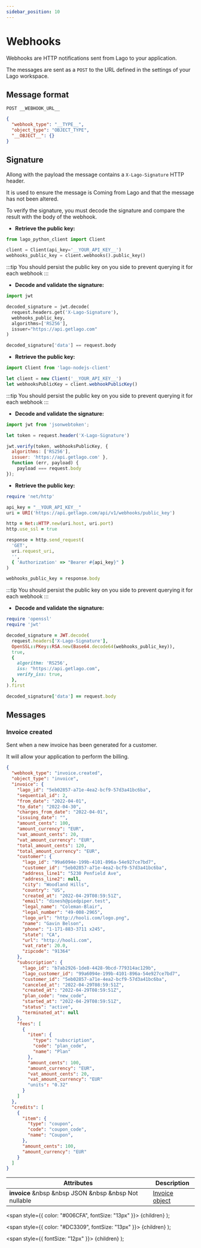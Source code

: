 ```yaml
---
sidebar_position: 10
---
```



# Webhooks

Webhooks are HTTP notifications sent from Lago to your application.

The messages are sent as a `POST` to the URL defined in the settings of your Lago workspace.

## Message format

`POST __WEBHOOK_URL__`

```json
{
  "webhook_type": "__TYPE__",
  "object_type": "OBJECT_TYPE",
  "__OBJECT__": {}
}
```

## Signature

Allong with the payload the message contains a `X-Lago-Signature` HTTP header.

It is used to ensure the message is Coming from Lago and that the message has not been altered.

To verify the signature, you must decode the signature and compare the result with the body of the webhook.

<Tabs groupId="prog-language">
  <TabItem value="python" label="Python">

  * **Retrieve the public key:**
  ```python
  from lago_python_client import Client

  client = Client(api_key='__YOUR_API_KEY__')
  webhooks_public_key = client.webhooks().public_key()
  ```

  :::tip
  You should persist the public key on you side to prevent querying it for each webhook
  :::

  * **Decode and validate the signature:**
  ```python
  import jwt

  decoded_signature = jwt.decode(
    request.headers.get('X-Lago-Signature'),
    webhooks_public_key,
    algorithms=['RS256'],
    issuer="https://api.getlago.com"
  )

  decoded_signature['data'] == request.body
  ```


  </TabItem>

  <TabItem value="javascript" label="Node.js">

  * **Retrieve the public key:**
  ```javascript
  import Client from 'lago-nodejs-client'

  let client = new Client('__YOUR_API_KEY__')
  let webhooksPublicKey = client.webhookPublicKey()
  ```

  :::tip
  You should persist the public key on you side to prevent querying it for each webhook
  :::

  * **Decode and validate the signature:**
  ```javascript
  import jwt from 'jsonwebtoken';

  let token = request.header('X-Lago-Signature')

  jwt.verify(token, webhooksPublicKey, {
    algorithms: ['RS256'],
    issuer: 'https://api.getlago.com' },
    function (err, payload) {
      payload === request.body
  });
  ```


</TabItem>

  <TabItem value="ruby" label="Ruby" default>

  * **Retrieve the public key:**
  ```ruby
  require 'net/http'

  api_key = "__YOUR_API_KEY__"
  uri = URI('https://api.getlago.com/api/v1/webhooks/public_key')

  http = Net::HTTP.new(uri.host, uri.port)
  http.use_ssl = true

  response = http.send_request(
    'GET',
    uri.request_uri,
    '',
    { 'Authorization' => "Bearer #{api_key}" }
  )

  webhooks_public_key = response.body
  ```

  :::tip
  You should persist the public key on you side to prevent querying it for each webhook
  :::

  * **Decode and validate the signature:**
  ```ruby
  require 'openssl'
  require 'jwt'

  decoded_signature = JWT.decode(
    request.headers['X-Lago-Signature'],
    OpenSSL::PKey::RSA.new(Base64.decode64(webhooks_public_key)),
    true,
    {
      algorithm: 'RS256',
      iss: "https://api.getlago.com",
      verify_iss: true,
    },
  ).first

  decoded_signature['data'] == request.body
  ```


  </TabItem>
</Tabs>

## Messages

### Invoice created

Sent when a new invoice has been generated for a customer.

It will allow your application to perform the billing.

```json
{
  "webhook_type": "invoice.created",
  "object_type": "invoice",
  "invoice": {
    "lago_id": "5eb02857-a71e-4ea2-bcf9-57d3a41bc6ba",
    "sequential_id": 2,
    "from_date": "2022-04-01",
    "to_date": "2022-04-30",
    "charges_from_date": "2022-04-01",
    "issuing_date": "",
    "amount_cents": 100,
    "amount_currency": "EUR",
    "vat_amount_cents": 20,
    "vat_amount_currency": "EUR",
    "total_amount_cents": 120,
    "total_amount_currency": "EUR",
    "customer": {
      "lago_id": "99a6094e-199b-4101-896a-54e927ce7bd7",
      "customer_id": "5eb02857-a71e-4ea2-bcf9-57d3a41bc6ba",
      "address_line1": "5230 Penfield Ave",
      "address_line2": null,
      "city": "Woodland Hills",
      "country": "US",
      "created_at": "2022-04-29T08:59:51Z",
      "email": "dinesh@piedpiper.test",
      "legal_name": "Coleman-Blair",
      "legal_number": "49-008-2965",
      "logo_url": "http://hooli.com/logo.png",
      "name": "Gavin Belson",
      "phone": "1-171-883-3711 x245",
      "state": "CA",
      "url": "http://hooli.com",
      "vat_rate": 20.0,
      "zipcode": "91364"
    },
    "subscription": {
      "lago_id": "b7ab2926-1de8-4428-9bcd-779314ac129b",
      "lago_customer_id": "99a6094e-199b-4101-896a-54e927ce7bd7",
      "customer_id": "5eb02857-a71e-4ea2-bcf9-57d3a41bc6ba",
      "canceled_at": "2022-04-29T08:59:51Z",
      "created_at": "2022-04-29T08:59:51Z",
      "plan_code": "new_code",
      "started_at": "2022-04-29T08:59:51Z",
      "status": "active",
      "terminated_at": null
    },
    "fees": [
      {
        "item": {
          "type": "subscription",
          "code": "plan_code",
          "name": "Plan"
        },
        "amount_cents": 100,
        "amount_currency": "EUR",
        "vat_amount_cents": 20,
        "vat_amount_currency": "EUR"
        "units": "0.32"
      }
    ]
  },
  "credits": [
    {
      "item": {
        "type": "coupon",
        "code": "coupon_code",
        "name": "Coupon",
      },
      "amount_cents": 100,
      "amount_currency": "EUR"
    }
  ]
}
```

| Attributes | Description |
| -----------| ----------- |
| **invoice** &nbsp &nbsp <Type>JSON</Type> &nbsp &nbsp <NotNullable>Not nullable</NotNullable> | [Invoice object](./invoices) |


  <span
    style={{
      color: "#006CFA",
      fontSize: "13px"
    }}>
    {children}
  </span>
);

  <span
    style={{
      color: "#DC3309",
      fontSize: "13px"
    }}>
    {children}
  </span>
);

  <span
    style={{
      fontSize: "12px"
    }}>
    {children}
  </span>
);

